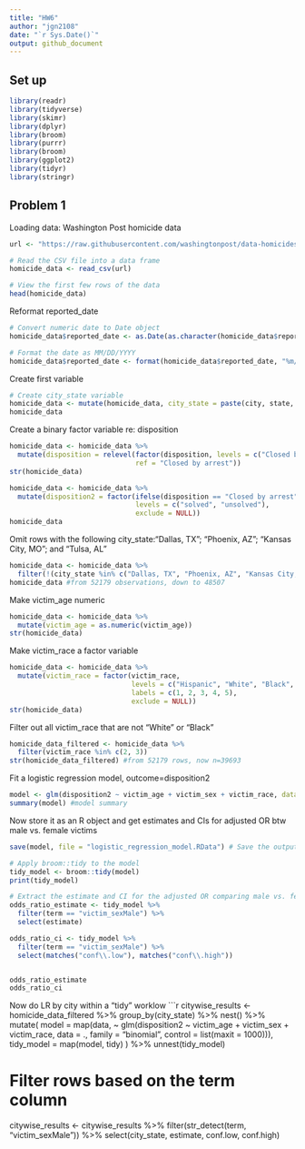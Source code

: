 ```yaml
---
title: "HW6"
author: "jgn2108"
date: "`r Sys.Date()`"
output: github_document
---
```


## Set up
```r
library(readr)
library(tidyverse)
library(skimr)
library(dplyr)
library(broom)
library(purrr)
library(broom)
library(ggplot2)
library(tidyr)
library(stringr)
```

## Problem 1

Loading data: Washington Post homicide data
```r
url <- "https://raw.githubusercontent.com/washingtonpost/data-homicides/master/homicide-data.csv"

# Read the CSV file into a data frame
homicide_data <- read_csv(url)

# View the first few rows of the data
head(homicide_data)
```
Reformat reported_date
```r
# Convert numeric date to Date object
homicide_data$reported_date <- as.Date(as.character(homicide_data$reported_date), format = "%Y%m%d")

# Format the date as MM/DD/YYYY
homicide_data$reported_date <- format(homicide_data$reported_date, "%m/%d/%Y")
```
Create first variable
```r
# Create city_state variable
homicide_data <- mutate(homicide_data, city_state = paste(city, state, sep = ", "))
homicide_data
```

Create a binary factor variable re: disposition
```r
homicide_data <- homicide_data %>%
  mutate(disposition = relevel(factor(disposition, levels = c("Closed by arrest", "Closed without arrest")),
                               ref = "Closed by arrest"))
str(homicide_data)
```

```r
homicide_data <- homicide_data %>%
  mutate(disposition2 = factor(ifelse(disposition == "Closed by arrest", "solved", "unsolved"),
                               levels = c("solved", "unsolved"),
                               exclude = NULL))
homicide_data
```

Omit rows with the following city_state:"Dallas, TX"; "Phoenix, AZ"; "Kansas City, MO"; and "Tulsa, AL" 
```r
homicide_data <- homicide_data %>%
  filter(!(city_state %in% c("Dallas, TX", "Phoenix, AZ", "Kansas City, MO", "Tulsa, AL")))
homicide_data #from 52179 observations, down to 48507
```

Make victim_age numeric
```r
homicide_data <- homicide_data %>%
  mutate(victim_age = as.numeric(victim_age))
str(homicide_data)
```
Make victim_race a factor variable
```r
homicide_data <- homicide_data %>%
  mutate(victim_race = factor(victim_race, 
                              levels = c("Hispanic", "White", "Black", "Asian", "Other"),
                              labels = c(1, 2, 3, 4, 5),
                              exclude = NULL))
str(homicide_data)
```

Filter out all victim_race that are not "White" or "Black"
```r
homicide_data_filtered <- homicide_data %>%
  filter(victim_race %in% c(2, 3))
str(homicide_data_filtered) #from 52179 rows, now n=39693
```

Fit a logistic regression model, outcome=disposition2
```r
model <- glm(disposition2 ~ victim_age + victim_sex + victim_race, data = homicide_data_filtered, family = "binomial")
summary(model) #model summary

```
Now store it as an R object and get estimates and CIs for adjusted OR btw male vs. female victims
```r
save(model, file = "logistic_regression_model.RData") # Save the output of glm as an R object

# Apply broom::tidy to the model
tidy_model <- broom::tidy(model)
print(tidy_model)

# Extract the estimate and CI for the adjusted OR comparing male vs. female victims
odds_ratio_estimate <- tidy_model %>%
  filter(term == "victim_sexMale") %>%
  select(estimate)

odds_ratio_ci <- tidy_model %>%
  filter(term == "victim_sexMale") %>%
  select(matches("conf\\.low"), matches("conf\\.high"))


odds_ratio_estimate
odds_ratio_ci
```

Now do LR by city within a "tidy" worklow
```r
citywise_results <- homicide_data_filtered %>%
  group_by(city_state) %>%
  nest() %>%
  mutate(
    model = map(data, ~ glm(disposition2 ~ victim_age + victim_sex + victim_race, data = ., family = "binomial", control = list(maxit = 1000))),
    tidy_model = map(model, tidy)
  ) %>%
  unnest(tidy_model)

# Filter rows based on the term column
citywise_results <- citywise_results %>%
  filter(str_detect(term, "victim_sexMale")) %>%
  select(city_state, estimate, conf.low, conf.high)